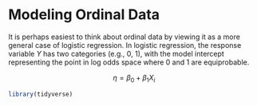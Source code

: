 # Modeling Ordinal Data

It is perhaps easiest to think about ordinal data by viewing it as a more general case of logistic regression. In logistic regression, the response variable $Y$ has two categories (e.g., 0, 1), with the model intercept representing the point in log odds space where 0 and 1 are equiprobable.

$$\eta = \beta_0 + \beta_1 X_i$$

```r
library(tidyverse)
```
